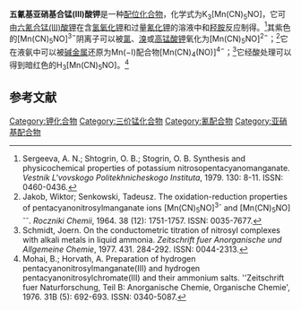 {{Chembox
| Name = 
| NameEn = Potassium pentacyanonitrosylmanganate
| ImageFile = 
|  ImageSize = 
|  ImageAlt = 
| IUPACName = 
| IUPACNameZh = 
| OtherNames = 
| Section1 = {{Chembox Identifiers
|   CASNo = 13821-02-8
|   CASNo_Ref = {{cascite|correct|CAS}}
|   CASNo_Comment = 无水
|   CASNo2 = 16009-97-5
|   CASNo2_Ref = {{cascite|correct|CAS}}
|   CASNo2_Comment = 二水
|   PubChem = 
|   SMILES =  }}
| Section2 = {{Chembox Properties
|K=3 | Mn=1 | C=5 | N=6 | O=1
|   Appearance = 
|   Density = 
|   MeltingPt = 
|   BoilingPt = 
|   Solubility =  }}
| Section3 = {{Chembox Hazards
|   MainHazards = 
|   FlashPt = 
|   Autoignition =  }}
}}
'''五氰基亚硝基合锰(III)酸钾'''是一种[[配位化合物|配位化合物]]，化学式为K<sub>3</sub>[Mn(CN)<sub>5</sub>NO]，它可由[[六氰合锰(III)酸钾|六氰合锰(III)酸钾]]在含[[氢氧化钾|氢氧化钾]]和过量[[氰化钾|氰化钾]]的溶液中和[[羟胺|羟胺]]反应制得。<ref>Sergeeva, A. N.; Shtogrin, O. B.; Stogrin, O. B. Synthesis and physicochemical properties of potassium nitrosopentacyanomanganate. ''Vestnik L'vovskogo Politekhnicheskogo Instituta'', 1979. 130: 8-11. ISSN: 0460-0436.</ref>其紫色<!-- violet -->的[Mn(CN)<sub>5</sub>NO]<sup>3−</sup>阴离子可以被[[氯|氯]]、[[溴|溴]]或[[高锰酸钾|高锰酸钾]]氧化为[Mn(CN)<sub>5</sub>NO]<sup>2−</sup>；<ref>Jakob, Wiktor; Senkowski, Tadeusz. The oxidation-​reduction properties of pentacyanonitrosylmanganate ions [Mn(CN)<sub>​5</sub>NO]​<sup>3-</sup> and [Mn(CN)​<sub>5</sub>NO]<sup>​-​-</sup>. ''Roczniki Chemii'', 1964. 38 (12): 1751-1757. ISSN: 0035-7677.</ref>它在液氨中可以被[[碱金属|碱金属]]还原为Mn(−I)配合物[Mn(CN)<sub>4</sub>(NO)]<sup>4−</sup>；<ref>Schmidt, Joern. On the conductometric titration of nitrosyl complexes with alkali metals in liquid ammonia. ''Zeitschrift fuer Anorganische und Allgemeine Chemie'', 1977. 431. 284-292. ISSN: 0044-2313.</ref>它经酸处理可以得到暗红色的H<sub>3</sub>[Mn(CN)<sub>5</sub>NO]。<ref>Mohai, B.; Horvath, A. Preparation of hydrogen pentacyanonitrosylmanganate(III) and hydrogen pentacyanonitrosylchromate(III) and their ammonium salts. ''Zeitschrift fuer Naturforschung, Teil B:  Anorganische Chemie, Organische Chemie', 1976. 31B (5): 692-693. ISSN: 0340-5087.</ref>

==参考文献==
{{reflist}}

{{钾化合物}}
{{锰化合物}}

[[Category:钾化合物|Category:钾化合物]]
[[Category:三价锰化合物|Category:三价锰化合物]]
[[Category:氰配合物|Category:氰配合物]]
[[Category:亚硝基配合物|Category:亚硝基配合物]]